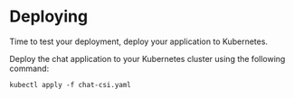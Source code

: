 # Deploying

Time to test your deployment, deploy your application to Kubernetes.

<Task id="deploy_csi">
Deploy the chat application to your Kubernetes cluster using the following command:

```shell
kubectl apply -f chat-csi.yaml
```
</Task>